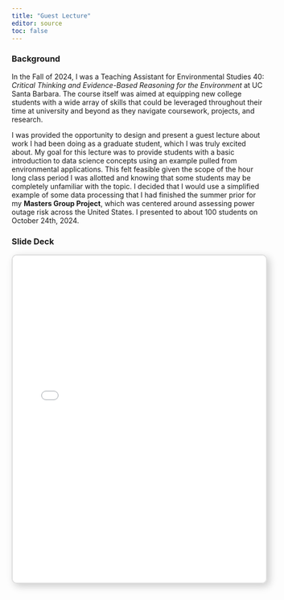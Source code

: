 ```yaml
---
title: "Guest Lecture"
editor: source
toc: false
---
```


### Background

In the Fall of 2024, I was a Teaching Assistant for Environmental Studies 40: *Critical Thinking and Evidence-Based Reasoning for the Environment* at UC Santa Barbara. The course itself was aimed at equipping new college students with a wide array of skills that could be leveraged throughout their time at university and beyond as they navigate coursework, projects, and research. 

I was provided the opportunity to design and present a guest lecture about work I had been doing as a graduate student, which I was truly excited about. My goal for this lecture was to provide students with a basic introduction to data science concepts using an example pulled from environmental applications. This felt feasible given the scope of the hour long class period I was allotted and knowing that some students may be completely unfamiliar with the topic. I decided that I would use a simplified example of some data processing that I had finished the summer prior for my **Masters Group Project**, which was centered around assessing power outage risk across the United States. I presented to about 100 students on October 24th, 2024. 

### Slide Deck

<iframe src="media/guest_lecture.pdf" width="100%" height="650px" style="border: 2px solid #ddd; box-shadow: 5px 5px 15px rgba(0,0,0,0.2); border-radius: 10px;"> </iframe>